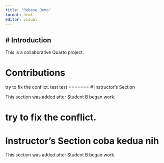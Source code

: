 ```yaml
---
title: "Rebase Demo"
format: html
editor: visual
---
```


## \# Introduction

This is a collaborative Quarto project.

# Contributions

<!-- Student sections will go here -->

try to fix the conflict.
test test
=======
# Instructor's Section

This section was added after Student B began work.

try to fix the conflict.
=======

# Instructor's Section coba kedua nih

This section was added after Student B began work.
